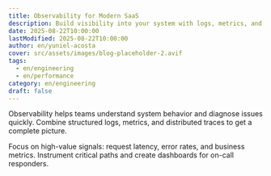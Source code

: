 ```yaml
---
title: Observability for Modern SaaS
description: Build visibility into your system with logs, metrics, and traces.
date: 2025-08-22T10:00:00
lastModified: 2025-08-22T10:00:00
author: en/yuniel-acosta
cover: src/assets/images/blog-placeholder-2.avif
tags:
  - en/engineering
  - en/performance
category: en/engineering
draft: false
---
```


Observability helps teams understand system behavior and diagnose issues quickly. Combine structured logs, metrics, and distributed traces to get a complete picture.

Focus on high-value signals: request latency, error rates, and business metrics. Instrument critical paths and create dashboards for on-call responders.
